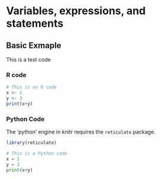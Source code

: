 # Variables, expressions, and statements

## Basic Exmaple
This is a test code

### R code

```r
# This is an R code
x <- 1
y <- 3
print(x+y)
```

### Python Code

The 'python' engine in knitr requires the `reticulate` package.

```r
library(reticulate)
```

```python
# This is a Python code
x = 1
y = 3
print(x+y)
```
